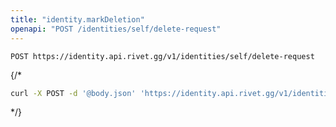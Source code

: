 ```yaml
---
title: "identity.markDeletion"
openapi: "POST /identities/self/delete-request"
---
```


```
POST https://identity.api.rivet.gg/v1/identities/self/delete-request
```


{/*<RequestExample>
```bash curl
curl -X POST -d '@body.json' 'https://identity.api.rivet.gg/v1/identities/self/delete-request'
```
</RequestExample>*/}
